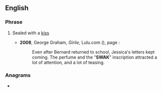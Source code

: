 {{also|swak|swäk}}
==English==

===Phrase===
{{head|en|phrase}}

# {{lb|en|written on an envelope containing a love-letter}} Sealed with a [[kiss]]
#* '''2008''', George Graham, ''Girlie'', Lulu.com ({{ISBN|9780557011612}}), page {{gbooks|6whcAbJWFuoC|28}}:
#*: Even after Bernard returned to school, Jessica's letters kept coming. The perfume and the "'''SWAK'''" inscription attracted a lot of attention, and a lot of teasing.

===Anagrams===
* {{anagrams|en|a=aksw|Kaws|kaws|skaw}}